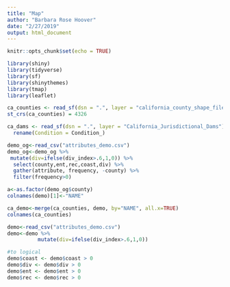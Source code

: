```yaml
---
title: "Map"
author: "Barbara Rose Hoover"
date: "2/27/2019"
output: html_document
---
```


```r
knitr::opts_chunk$set(echo = TRUE)
```


```r
library(shiny)
library(tidyverse)
library(sf)
library(shinythemes)
library(tmap)
library(leaflet)
```

```r
ca_counties <- read_sf(dsn = ".", layer = "california_county_shape_file") # Read data
st_crs(ca_counties) = 4326 
```

```r
ca_dams <- read_sf(dsn = ".", layer = "California_Jurisdictional_Dams") %>% # Read data
  rename(Condition = Condition_)
```

```r
demo_og<-read_csv("attributes_demo.csv")
demo_og<-demo_og %>% 
 mutate(div=ifelse(div_index>.6,1,0)) %>% 
  select(county,ent,rec,coast,div) %>% 
  gather(attribute, frequency, -county) %>% 
  filter(frequency>0)

a<-as.factor(demo_og$county)
colnames(demo)[1]<-"NAME"
```

```r
ca_demo<-merge(ca_counties, demo, by="NAME", all.x=TRUE)
colnames(ca_counties)
```



```r
demo<-read_csv("attributes_demo.csv")
demo<-demo %>% 
          mutate(div=ifelse(div_index>.6,1,0)) 

#to logical 
demo$coast <- demo$coast > 0
demo$div <- demo$div > 0
demo$ent <- demo$ent > 0
demo$rec <- demo$rec > 0
```

